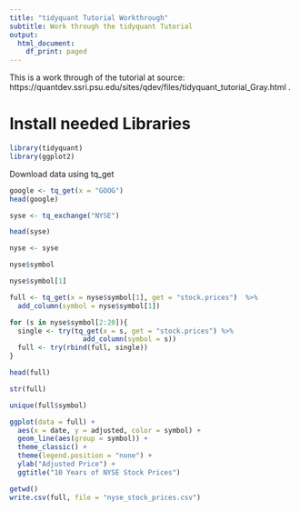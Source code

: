 ```yaml
---
title: "tidyquant Tutorial Workthrough"
subtitle: Work through the tidyquant Tutorial
output:
  html_document:
    df_print: paged
---
```


This is a work through of the tutorial at
source: https://quantdev.ssri.psu.edu/sites/qdev/files/tidyquant_tutorial_Gray.html .

# Install needed Libraries
```r
library(tidyquant)
library(ggplot2)
```

Download data using tq_get

```r
google <- tq_get(x = "GOOG")
head(google)
```
```r
syse <- tq_exchange("NYSE")
```

```r
head(syse)
```
```r
nyse <- syse
```

```r
nyse$symbol
```
```r
nyse$symbol[1]
```

```r
full <- tq_get(x = nyse$symbol[1], get = "stock.prices")  %>% 
  add_column(symbol = nyse$symbol[1])
```

```r
for (s in nyse$symbol[2:20]){
  single <- try(tq_get(x = s, get = "stock.prices") %>% 
                  add_column(symbol = s))
  full <- try(rbind(full, single))
}
```

```r
head(full)
```

```r
str(full)
```
```r
unique(full$symbol)
```

```r
ggplot(data = full) +
  aes(x = date, y = adjusted, color = symbol) +
  geom_line(aes(group = symbol)) +
  theme_classic() +
  theme(legend.position = "none") +
  ylab("Adjusted Price") +
  ggtitle("10 Years of NYSE Stock Prices")
```



```r
getwd()
write.csv(full, file = "nyse_stock_prices.csv")
```






